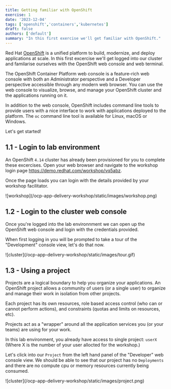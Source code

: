 ```yaml
---
title: Getting familiar with OpenShift
exercise: 1
date: '2023-12-04'
tags: ['openshift','containers','kubernetes']
draft: false
authors: ['default']
summary: "In this first exercise we'll get familiar with OpenShift."
---
```


Red Hat [OpenShift](https://www.redhat.com/en/technologies/cloud-computing/openshift) is a unified platform to build, modernize, and deploy applications at scale. In this first excercise we'll get logged into our cluster and familarise ourselves with the OpenShift web console and web terminal.

The OpenShift Container Platform web console is a feature-rich web console with both an Administrator perspective and a Developer perspective accessible through any modern web browser. You can use the web console to visualize, browse, and manage your OpenShift cluster and the applications running on it.

In addition to the web console, OpenShift includes command line tools to provide users with a nice interface to work with applications deployed to the platform. The `oc` command line tool is available for Linux, macOS or Windows.

Let's get started!

## 1.1 - Login to lab environment

An OpenShift `4.14` cluster has already been provisioned for you to complete these excercises. Open your web browser and navigate to the workshop login page https://demo.redhat.com/workshop/vq5abz.

Once the page loads you can login with the details provided by your workshop facilitator.

<zoom>
![workshop](/ocp-app-delivery-workshop/static/images/workshop.png)
</zoom>


## 1.2 - Login to the cluster web console

Once you're logged into the lab environnment we can open up the OpenShift web console and login with the credentials provided. 

When first logging in you will be prompted to take a tour of the "Development" console view, let's do that now. 

<zoom>
![cluster](/ocp-app-delivery-workshop/static/images/tour.gif)
</zoom>


## 1.3 - Using a project

Projects are a logical boundary to help you organize your applications. An OpenShift project allows a community of users (or a single user) to organize and manage their work in isolation from other projects. 

Each project has its own resources, role based access control (who can or cannot perform actions), and constraints (quotas and limits on resources, etc). 

Projects act as a "wrapper" around all the application services you (or your teams) are using for your work.

In this lab environment, you already have access to single project: `userX` (Where X is the number of your user allocted for the workshop.)

Let's click into our `Project` from the left hand panel of the "Developer" web console view. We should be able to see that our project has no `Deployments` and there are no compute cpu or memory resources currently being consumed.

<zoom>
![cluster](/ocp-app-delivery-workshop/static/images/project.png)
</zoom>

